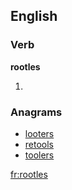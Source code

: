 
==English==

===Verb===
'''rootles'''

# {{third-person singular of|[[rootle]]}}

===Anagrams===
* [[looters#English|looters]]
* [[retools#English|retools]]
* [[toolers#English|toolers]]

[[fr:rootles]]